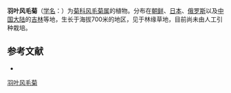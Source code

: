 {{Speciesbox
| name = 羽叶风毛菊
| status = 
| status_system = 
| image =
| genus = Saussurea
| species = maximowiczii
| authority = Herd.
}}

'''羽叶风毛菊'''（[[学名|学名]]：{{lang|la|''Saussurea maximowiczii''}}）为[[菊科|菊科]][[风毛菊属|风毛菊属]]的植物。分布在[[朝鲜|朝鲜]]、[[日本|日本]]、[[俄罗斯|俄罗斯]]以及[[中国大陆|中国大陆]]的[[吉林|吉林]]等地，生长于海拔700米的地区，见于林缘草地，目前尚未由人工引种栽培。

== 参考文献 ==
<div class="references-small">
* {{cite web| url =http://www.bioinfo.cn/db05/KmzwSpecies.php?action=view&id=5350| title =羽叶风毛菊| work =《中国高等植物数据库全库》| publisher =中国科学院微生物研究所| author =昆明植物研究所| accessdate =2009-02-24| deadurl =yes| archiveurl =https://web.archive.org/web/20160305032550/http://www.bioinfo.cn/db05/KmzwSpecies.php?action=view&id=5350| archivedate =2016-03-05}}
</div>
{{Taxonbar|from=Q15226962}}

[[Category:风毛菊属|羽叶风毛菊]]


{{植物小作品}}